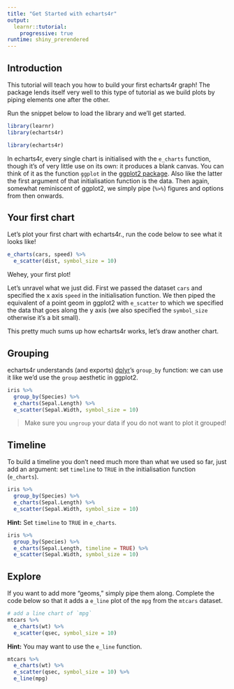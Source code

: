 ```yaml
---
title: "Get Started with echarts4r"
output: 
  learnr::tutorial:
    progressive: true
runtime: shiny_prerendered
---
```


## Introduction 

This tutorial will teach you how to build your first echarts4r graph! The package lends itself very well to this type of tutorial as we build plots by piping elements one after the other. 

Run the snippet below to load the library and we'll get started.

```r
library(learnr)
library(echarts4r)
```

```r
library(echarts4r)
```

In echarts4r, every single chart is initialised with the `e_charts` function, though it's of very little use on its own: it produces a blank canvas. You can think of it as the function `ggplot` in the [ggplot2 package](https://ggplot2.tidyverse.org/). Also like the latter the first argument of that initialisation function is the data. Then again, somewhat reminiscent of ggplot2, we simply pipe (`%>%`) figures and options from then onwards.

## Your first chart {data-progressive=TRUE}

Let's plot your first chart with echarts4r., run the code below to see what it looks like!

```r
e_charts(cars, speed) %>% 
  e_scatter(dist, symbol_size = 10)
```

Wehey, your first plot!

Let's unravel what we just did. First we passed the dataset `cars` and specified the x axis `speed` in the initialisation function. We then piped the equivalent of a point geom in ggplot2 with `e_scatter` to which we specified the data that goes along the y axis (we also specified the `symbol_size` otherwise it's a bit small).

This pretty much sums up how echarts4r works, let's draw another chart.

## Grouping {data-progressive=TRUE}

echarts4r understands (and exports) [dplyr](https://dplyr.tidyverse.org/)'s `group_by` function: we can use it like we'd use the `group` aesthetic in ggplot2.

```r
iris %>%
  group_by(Species) %>%  
  e_charts(Sepal.Length) %>% 
  e_scatter(Sepal.Width, symbol_size = 10)
```

> Make sure you `ungroup` your data if you do not want to plot it grouped!

## Timeline {data-progressive=TRUE}

To build a timeline you don't need much more than what we used so far, just add an argument: set `timeline` to `TRUE` in the initialisation function (`e_charts`).

```r
iris %>%
  group_by(Species) %>%  
  e_charts(Sepal.Length) %>% 
  e_scatter(Sepal.Width, symbol_size = 10)
```

<div id="timeline-hint">
**Hint:** Set `timeline` to `TRUE` in `e_charts`.
</div>


```r
iris %>%
  group_by(Species) %>%  
  e_charts(Sepal.Length, timeline = TRUE) %>% 
  e_scatter(Sepal.Width, symbol_size = 10)
```

## Explore {data-progressive=TRUE}

If you want to add more "geoms," simply pipe them along. Complete the code below so that it adds a `e_line` plot of the `mpg` from the `mtcars` dataset.

```r
# add a line chart of `mpg`
mtcars %>% 
  e_charts(wt) %>% 
  e_scatter(qsec, symbol_size = 10)
```

<div id="explore-hint">
**Hint:** You may want to use the `e_line` function.
</div>

```r
mtcars %>% 
  e_charts(wt) %>% 
  e_scatter(qsec, symbol_size = 10) %>% 
  e_line(mpg)
```
